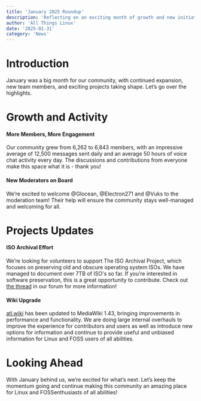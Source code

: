 ---
title: 'January 2025 Roundup'
description: 'Reflecting on an exciting month of growth and new initiatives in January 2025. Let’s dive into our community’s latest milestones and updates.'
author: 'All Things Linux'
date: '2025-01-31'
category: 'News'
---

# Introduction

January was a big month for our community, with continued expansion, new team members, and exciting projects taking shape. Let’s go over the highlights.

# Growth and Activity

#### More Members, More Engagement

Our community grew from 6,262 to 6,843 members, with an impressive average of 12,500 messages sent daily and an average 50 hours of voice chat activity every day. The discussions and contributions from everyone make this space what it is - thank you!

#### New Moderators on Board

We’re excited to welcome @Glocean, @Electron271 and @Vuks to the moderation team! Their help will ensure the community stays well-managed and welcoming for all.

# Projects Updates

#### ISO Archival Effort
We’re looking for volunteers to support The ISO Archival Project, which focuses on preserving old and obscure operating system ISOs. We have managed to document over 7TB of ISO's so far. If you’re interested in software preservation, this is a great opportunity to contribute. Check out [the thread](https://discord.com/channels/1172245377395728464/1323872482943434762) in our forum for more information!

#### Wiki Upgrade
[atl.wiki](https://atl.wiki) has been updated to MediaWiki 1.43, bringing improvements in performance and functionality. We are doing large internal overhauls to improve the experience for contributors and users as well as introduce new options for information and continue to provide useful and unbiased information for Linux and FOSS users of all abilities.

# Looking Ahead
With January behind us, we’re excited for what’s next. Let’s keep the momentum going and continue making this community an amazing place for Linux and FOSSenthusiasts of all abilities!